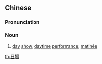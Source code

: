 ==Chinese==
{{zh-forms|s=日场}}

===Pronunciation===
{{zh-pron
|m=rì場
|c=jat6 coeng4
|mn=qz,xm:li̍t-tiûⁿ/zz:ji̍t-tiôⁿ
|cat=n
}}

===Noun===
{{zh-noun}}

# [[day]] [[show]]; [[daytime]] [[performance]]; [[matinée]]

[[th:日場]]